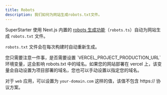 ```yaml
---
title: Robots
description: 我们如何为网站生成robots.txt文件。
---
```


SuperStarter 使用 Next.js 内置的 [robots 生成功能](https://nextjs.org/docs/app/api-reference/file-conventions/metadata/robots#generate-a-robots-file)（`robots.ts`）自动为网站生成 `robots.txt` 文件。

<Tip>`robots.txt` 文件会在每次构建时自动重新生成。</Tip>

<Note>
您只需要注意一件事，是否需要设置 `VERCEL_PROJECT_PRODUCTION_URL` 环境变量，这会影响 robots.txt 中的域名。如果您的网站部署在 vercel 上，该变量会自动设置为项目部署的域名，您也可以手动设置以指定您的域名。

对于 `web` 应用，可以设置为 `your-domain.com` 这样的值，该值不包含 https:// 协议方案。
</Note>